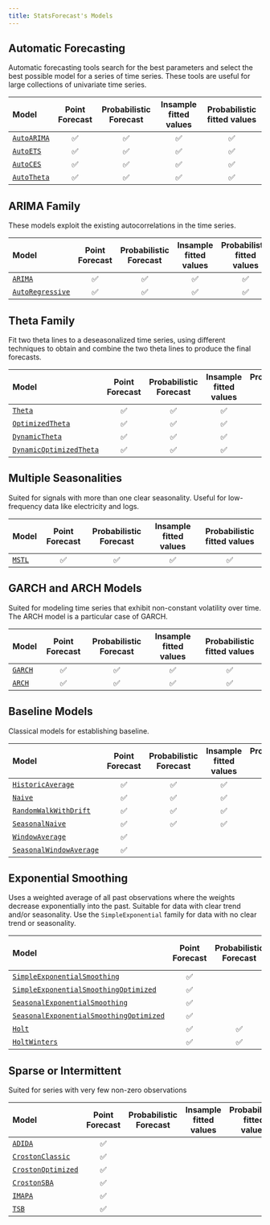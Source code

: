 ```yaml
---
title: StatsForecast's Models
---
```



## Automatic Forecasting

Automatic forecasting tools search for the best parameters and select
the best possible model for a series of time series. These tools are
useful for large collections of univariate time series.

| Model                                  | Point Forecast | Probabilistic Forecast | Insample fitted values | Probabilistic fitted values |
|:-----------------------------|:---------:|:---------:|:---------:|:---------:|
| [`AutoARIMA`](./models.html#autoarima) |       ✅       |           ✅           |           ✅           |             ✅              |
| [`AutoETS`](./models.html#autoets)     |       ✅       |           ✅           |           ✅           |             ✅              |
| [`AutoCES`](./models.html#autoces)     |       ✅       |           ✅           |           ✅           |             ✅              |
| [`AutoTheta`](./models.html#autotheta) |       ✅       |           ✅           |           ✅           |             ✅              |

## ARIMA Family

These models exploit the existing autocorrelations in the time series.

| Model                                            | Point Forecast | Probabilistic Forecast | Insample fitted values | Probabilistic fitted values |
|:-----------------------------|:---------:|:---------:|:---------:|:---------:|
| [`ARIMA`](./models.html#arima)                   |       ✅       |           ✅           |           ✅           |             ✅              |
| [`AutoRegressive`](./models.html#autoregressive) |       ✅       |           ✅           |           ✅           |             ✅              |

## Theta Family

Fit two theta lines to a deseasonalized time series, using different
techniques to obtain and combine the two theta lines to produce the
final forecasts.

| Model                                                          | Point Forecast | Probabilistic Forecast | Insample fitted values | Probabilistic fitted values |
|:-----------------------------|:---------:|:---------:|:---------:|:---------:|
| [`Theta`](./models.html#theta)                                 |       ✅       |           ✅           |           ✅           |             ✅              |
| [`OptimizedTheta`](./models.html#optimizedtheta)               |       ✅       |           ✅           |           ✅           |             ✅              |
| [`DynamicTheta`](./models.html#dynamictheta)                   |       ✅       |           ✅           |           ✅           |             ✅              |
| [`DynamicOptimizedTheta`](./models.html#dynamicoptimizedtheta) |       ✅       |           ✅           |           ✅           |             ✅              |

## Multiple Seasonalities

Suited for signals with more than one clear seasonality. Useful for
low-frequency data like electricity and logs.

| Model                        | Point Forecast | Probabilistic Forecast | Insample fitted values | Probabilistic fitted values |
|:-----------------------------|:---------:|:---------:|:---------:|:---------:|
| [`MSTL`](./models.html#mstl) |       ✅       |           ✅           |           ✅           |             ✅              |

## GARCH and ARCH Models

Suited for modeling time series that exhibit non-constant volatility
over time. The ARCH model is a particular case of GARCH.

| Model                          | Point Forecast | Probabilistic Forecast | Insample fitted values | Probabilistic fitted values |
|:-----------------------------|:---------:|:---------:|:---------:|:---------:|
| [`GARCH`](./models.html#garch) |       ✅       |           ✅           |           ✅           |             ✅              |
| [`ARCH`](./models.html#arch)   |       ✅       |           ✅           |           ✅           |             ✅              |

## Baseline Models

Classical models for establishing baseline.

| Model                                                          | Point Forecast | Probabilistic Forecast | Insample fitted values | Probabilistic fitted values |
|:-----------------------------|:---------:|:---------:|:---------:|:---------:|
| [`HistoricAverage`](./models.html#historicaverage)             |       ✅       |           ✅           |           ✅           |             ✅              |
| [`Naive`](./models.html#naive)                                 |       ✅       |           ✅           |           ✅           |             ✅              |
| [`RandomWalkWithDrift`](./models.html#randomwalkwithdrift)     |       ✅       |           ✅           |           ✅           |             ✅              |
| [`SeasonalNaive`](./models.html#seasonalnaive)                 |       ✅       |           ✅           |           ✅           |             ✅              |
| [`WindowAverage`](./models.html#windowaverage)                 |       ✅       |                        |                        |                             |
| [`SeasonalWindowAverage`](./models.html#seasonalwindowaverage) |       ✅       |                        |                        |                             |

## Exponential Smoothing

Uses a weighted average of all past observations where the weights
decrease exponentially into the past. Suitable for data with clear trend
and/or seasonality. Use the `SimpleExponential` family for data with no
clear trend or seasonality.

| Model                                                                                          | Point Forecast | Probabilistic Forecast | Insample fitted values | Probabilistic fitted values |
|:-----------------------------|:---------:|:---------:|:---------:|:---------:|
| [`SimpleExponentialSmoothing`](./models.html#simpleexponentialsmoothing)                       |       ✅       |                        |                        |                             |
| [`SimpleExponentialSmoothingOptimized`](./models.html#simpleexponentialsmoothingoptimized)     |       ✅       |                        |                        |                             |
| [`SeasonalExponentialSmoothing`](./models.html#seasonalexponentialsmoothing)                   |       ✅       |                        |                        |                             |
| [`SeasonalExponentialSmoothingOptimized`](./models.html#seasonalexponentialsmoothingoptimized) |       ✅       |                        |                        |                             |
| [`Holt`](./models.html#holt)                                                                   |       ✅       |           ✅           |           ✅           |             ✅              |
| [`HoltWinters`](./models.html#holtwinters)                                                     |       ✅       |           ✅           |           ✅           |             ✅              |

## Sparse or Intermittent

Suited for series with very few non-zero observations

| Model                                                | Point Forecast | Probabilistic Forecast | Insample fitted values | Probabilistic fitted values |
|:-----------------------------|:---------:|:---------:|:---------:|:---------:|
| [`ADIDA`](./models.html#adida)                       |       ✅       |                        |                        |                             |
| [`CrostonClassic`](./models.html#crostonclassic)     |       ✅       |                        |                        |                             |
| [`CrostonOptimized`](./models.html#crostonoptimized) |       ✅       |                        |                        |                             |
| [`CrostonSBA`](./models.html#crostonsba)             |       ✅       |                        |                        |                             |
| [`IMAPA`](./models.html#imapa)                       |       ✅       |                        |                        |                             |
| [`TSB`](./models.html#tsb)                           |       ✅       |                        |                        |                             |

